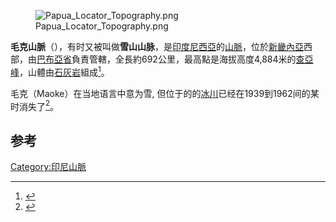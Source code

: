[[Image:Papua_Locator_Topography.png|thumb]]

'''毛克山脈'''（{{lang-id|Pegunungan Maoke}}），有时又被叫做'''雪山山脉'''，是[[印度尼西亞|印度尼西亞]]的[[山脈|山脈]]，位於[[新畿內亞|新畿內亞]]西部，由[[巴布亞省|巴布亞省]]負責管轄，全長約692公里，最高點是海拔高度4,884米的[[查亞峰|查亞峰]]，山體由[[石灰岩|石灰岩]]組成<ref>{{cite web|title=Puncak Jaya - The highest peak| url=http://www.indonesiaphoto.com/article203.html|archive-url=https://web.archive.org/web/20040206050536/http://www.indonesiaphoto.com/article203.html|archive-date=2004-02-06}}</ref>。

毛克（Maoke）在当地语言中意为雪, 但位于的{{tsl|id|Puncak Trikora|特里科拉峰}}的[[冰川|冰川]]已经在1939到1962间的某时消失了<ref>{{cite web | author=Ian Allison and James A. Peterson | title=Glaciers of Irian Jaya, Indonesia and New Zealand | work=U.S. Geological Survey, U.S.Department of the Interior | url=http://pubs.usgs.gov/prof/p1386h/indonesia/indonesia.html | accessdate=August 15, 2017 }}</ref>。

==参考==
{{reflist}}

{{Authority control}}
{{Indonesia-geo-stub}}
{{coord|4|00|S|138|00|E|region:ID_type:mountain|display=title}}

[[Category:印尼山脈|Category:印尼山脈]]